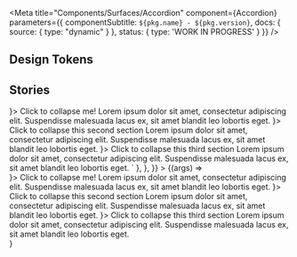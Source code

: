 
<Meta
  title="Components/Surfaces/Accordion"
  component={Accordion}
  parameters={{
    componentSubtitle: `${pkg.name} - ${pkg.version}`,
    docs: {
      source: {
        type: "dynamic"
      }
    },
    status: {
      type: 'WORK IN PROGRESS'
    }
  }}
/>

<Description markdown={readme} />

## Design Tokens

<DesignTokenDocBlock categoryName="Accordion" viewType="table" />

## Stories

<ArgsTable of={Accordion} />

<Canvas>
  <Story
    name="Default"
    parameters={{
      docs: {
        source: {
          code: `
      <div>
        <Accordion>
          <AccordionSummary expandIcon={<ChevronDownIcon/>}>
            Click to collapse me!
          </AccordionSummary>
          <AccordionDetails>
          <Paragraph>
            Lorem ipsum dolor sit amet, consectetur adipiscing elit. Suspendisse malesuada lacus ex, sit amet blandit
            leo
            lobortis eget.
          </Paragraph>
          </AccordionDetails>
        </Accordion>
        <Accordion>
          <AccordionSummary expandIcon={<ChevronDownIcon/>}>
            Click to collapse this second section
          </AccordionSummary>
          <AccordionDetails>
            <Paragraph>
              Lorem ipsum dolor sit amet, consectetur adipiscing elit. Suspendisse malesuada lacus ex, sit amet blandit
              leo
              lobortis eget.
            </Paragraph>
          </AccordionDetails>
        </Accordion>
        <Accordion>
          <AccordionSummary expandIcon={<ChevronDownIcon/>}>
            Click to collapse this third section
          </AccordionSummary>
          <AccordionDetails>
            <Paragraph>
              Lorem ipsum dolor sit amet, consectetur adipiscing elit. Suspendisse malesuada lacus ex, sit amet blandit
              leo
              lobortis eget.
            </Paragraph>
          </AccordionDetails>
        </Accordion>
      </div>`
        },
      },
    }}
  >
    {(args) =>
      <div>
        <Accordion>
          <AccordionSummary expandIcon={<ChevronDownIcon />}>
            Click to collapse me!
          </AccordionSummary>
          <AccordionDetails>
            <Paragraph>
              Lorem ipsum dolor sit amet, consectetur adipiscing elit. Suspendisse malesuada lacus ex, sit amet blandit
              leo
              lobortis eget.
            </Paragraph>
          </AccordionDetails>
        </Accordion>
        <Accordion>
          <AccordionSummary expandIcon={<ChevronDownIcon />}>
            Click to collapse this second section
          </AccordionSummary>
          <AccordionDetails>
            <Paragraph>
              Lorem ipsum dolor sit amet, consectetur adipiscing elit. Suspendisse malesuada lacus ex, sit amet blandit
              leo
              lobortis eget.
            </Paragraph>
          </AccordionDetails>
        </Accordion>
        <Accordion>
          <AccordionSummary expandIcon={<ChevronDownIcon />}>
            Click to collapse this third section
          </AccordionSummary>
          <AccordionDetails>
            <Paragraph>
              Lorem ipsum dolor sit amet, consectetur adipiscing elit. Suspendisse malesuada lacus ex, sit amet blandit
              leo
              lobortis eget.
            </Paragraph>
          </AccordionDetails>
        </Accordion>
      </div>
    }
  </Story>
</Canvas>
